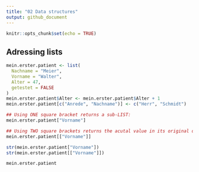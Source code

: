 ```yaml
---
title: "02 Data structures"
output: github_document
---
```


```r
knitr::opts_chunk$set(echo = TRUE)
```

## Adressing lists


```r
mein.erster.patient <- list(
  Nachname = "Meier",
  Vorname = "Walter",
  Alter = 47,
  getestet = FALSE
)
mein.erster.patient$Alter <- mein.erster.patient$Alter + 1
mein.erster.patient[c("Anrede", "Nachname")] <- c("Herr", "Schmidt")

## Using ONE square bracket returns a sub-LIST:
mein.erster.patient["Vorname"]

## Using TWO square brackets returns the acutal value in its original data type:
mein.erster.patient[["Vorname"]]

str(mein.erster.patient["Vorname"])
str(mein.erster.patient[["Vorname"]])

mein.erster.patient


```

